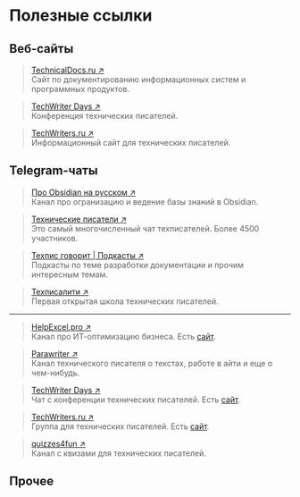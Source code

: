 # Полезные ссылки

## Веб-сайты

> [TeсhnicalDocs.ru ↗](http://technicaldocs.ru)  
> Сайт по документированию информационных систем и программных продуктов.

> [TechWriter Days ↗](https://techwriterdays.ru/ru/index)  
> Конференция технических писателей.

> [TechWriters.ru ↗](http://techwriters.ru)  
> Информационный сайт для технических писателей.

## Telegram-чаты

> [Про Obsidian на русском ↗](https://t.me/obsidianru)  
> Канал про огранизацию и ведение базы знаний в Obsidian.

> [Технические писатели ↗](https://t.me/technicalwriters)  
> Это самый многочисленный чат техписателей. Более 4500 участников.

> [Техпис говорит | Подкасты ↗](https://t.me/techwritersays)  
> Подкасты по теме разработки документации и прочим интересным темам.

> [Техписалити ↗](https://t.me/techpisality)  
> Первая открытая школа технических писателей.

---

> [HelpExcel.pro ↗](https://t.me/business_analitics)  
> Канал про ИТ-оптимизацию бизнеса. Есть [сайт](https://www.helpexcel.pro).

> [Parawriter ↗](https://t.me/parawriter)  
> Канал технического писателя о текстах, работе в айти и еще о чем-нибудь.

> [TechWriter Days ↗](https://t.me/twdays)  
> Чат с конференции технических писателей. Есть [сайт](https://techwriterdays.ru/ru/index).

> [TechWriters.ru ↗](https://t.me/twritersn)  
> Группа для технических писателей. Есть [сайт](http://techwriters.ru).

> [quizzes4fun ↗](https://t.me/quizzes4fun)  
> Канал с квизами для технических писателей.

## Прочее

